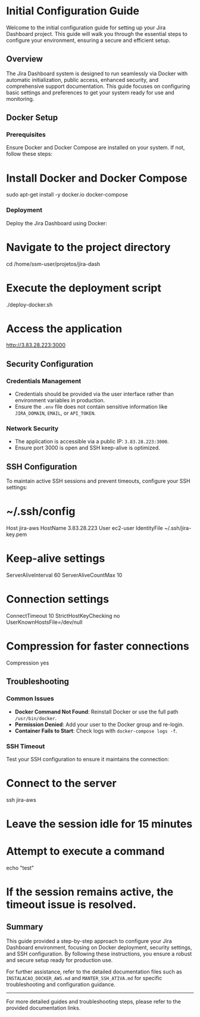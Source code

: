 # Initial Configuration Guide

Welcome to the initial configuration guide for setting up your Jira Dashboard project. This guide will walk you through the essential steps to configure your environment, ensuring a secure and efficient setup.

## Overview

The Jira Dashboard system is designed to run seamlessly via Docker with automatic initialization, public access, enhanced security, and comprehensive support documentation. This guide focuses on configuring basic settings and preferences to get your system ready for use and monitoring.

## Docker Setup

### Prerequisites

Ensure Docker and Docker Compose are installed on your system. If not, follow these steps:

# Install Docker and Docker Compose
sudo apt-get install -y docker.io docker-compose

### Deployment

Deploy the Jira Dashboard using Docker:

# Navigate to the project directory
cd /home/ssm-user/projetos/jira-dash

# Execute the deployment script
./deploy-docker.sh

# Access the application
http://3.83.28.223:3000

## Security Configuration

### Credentials Management

- Credentials should be provided via the user interface rather than environment variables in production.
- Ensure the `.env` file does not contain sensitive information like `JIRA_DOMAIN`, `EMAIL`, or `API_TOKEN`.

### Network Security

- The application is accessible via a public IP: `3.83.28.223:3000`.
- Ensure port 3000 is open and SSH keep-alive is optimized.

## SSH Configuration

To maintain active SSH sessions and prevent timeouts, configure your SSH settings:

# ~/.ssh/config

Host jira-aws
HostName 3.83.28.223
User ec2-user
IdentityFile ~/.ssh/jira-key.pem

# Keep-alive settings
ServerAliveInterval 60
ServerAliveCountMax 10

# Connection settings
ConnectTimeout 10
StrictHostKeyChecking no
UserKnownHostsFile=/dev/null

# Compression for faster connections
Compression yes

## Troubleshooting

### Common Issues

- **Docker Command Not Found**: Reinstall Docker or use the full path `/usr/bin/docker`.
- **Permission Denied**: Add your user to the Docker group and re-login.
- **Container Fails to Start**: Check logs with `docker-compose logs -f`.

### SSH Timeout

Test your SSH configuration to ensure it maintains the connection:

# Connect to the server
ssh jira-aws

# Leave the session idle for 15 minutes

# Attempt to execute a command
echo "test"

# If the session remains active, the timeout issue is resolved.

## Summary

This guide provided a step-by-step approach to configure your Jira Dashboard environment, focusing on Docker deployment, security settings, and SSH configuration. By following these instructions, you ensure a robust and secure setup ready for production use.

For further assistance, refer to the detailed documentation files such as `INSTALACAO_DOCKER_AWS.md` and `MANTER_SSH_ATIVA.md` for specific troubleshooting and configuration guidance.

---
For more detailed guides and troubleshooting steps, please refer to the provided documentation links.
